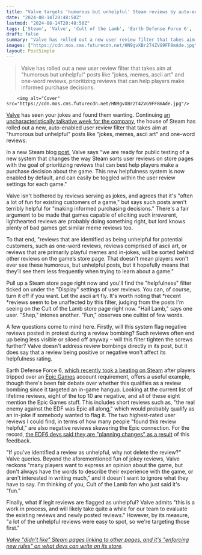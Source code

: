 ```yaml
---
title: "Valve targets 'humorous but unhelpful' Steam reviews by auto-enabling a new 'helpfulness' filter that pushes down 'jokes, memes, and ascii art'"
date: "2024-08-14T20:48:50Z"
lastmod: "2024-08-14T20:48:50Z"
tags: ['Steam', 'Valve', 'Cult of the Lamb', 'Earth Defense Force 6', 'Epic Games']
draft: false
summary: "Valve has rolled out a new user review filter that takes aim at 'humorous but unhelpful' posts like 'jokes, memes, ascii art' and one-word reviews, prioritizing reviews that can help players make informed purchase decisions."
images: ["https://cdn.mos.cms.futurecdn.net/HN9gvXBr2T4ZVG9FF8mAde.jpg"]
layout: PostSimple
---
```

> Valve has rolled out a new user review filter that takes aim at "humorous but unhelpful" posts like "jokes, memes, ascii art" and one-word reviews, prioritizing reviews that can help players make informed purchase decisions.


        <img alt="Cover" src="https://cdn.mos.cms.futurecdn.net/HN9gvXBr2T4ZVG9FF8mAde.jpg"/>
        
[Valve](https://www.gamesradar.com/tag/valve/) has seen your jokes and found them wanting. Continuing [<u>an uncharacteristically talkative week for the company</u>](https://www.gamesradar.com/platforms/pc-gaming/new-trending-free-steam-chart-stops-free-to-play-games-and-demos-from-spamming-other-lists-on-the-storefront/), the house of Steam has rolled out a new, auto-enabled user review filter that takes aim at "humorous but unhelpful" posts like "jokes, memes, ascii art" and one-word reviews. 

In a new Steam blog [<u>post</u>](https://store.steampowered.com/news/app/593110/view/4326355263805583415), Valve says "we are ready for public testing of a new system that changes the way Steam sorts user reviews on store pages with the goal of prioritizing reviews that can best help players make a purchase decision about the game. This new helpfulness system is now enabled by default, and can easily be toggled within the user review settings for each game." 

Valve isn't bothered by reviews serving as jokes, and agrees that it's "often a lot of fun for existing customers of a game," but says such posts aren't terribly helpful for "making informed purchasing decisions." There's a fair argument to be made that games capable of eliciting such irreverent, lighthearted reviews are probably doing something right, but lord knows plenty of bad games get similar meme reviews too. 

To that end, "reviews that are identified as being unhelpful for potential customers, such as one-word reviews, reviews comprised of ascii art, or reviews that are primarily playful memes and in-jokes, will be sorted behind other reviews on the game’s store page. That doesn't mean players won't ever see these humorous, but unhelpful posts, but it hopefully means that they’ll see them less frequently when trying to learn about a game."

Pull up a Steam store page right now and you'll find the "helpfulness" filter ticked on under the "Display" settings of user reviews. You can, of course, turn it off if you want. Let the ascii art fly. It's worth noting that *recent *reviews seem to be unaffected by this filter, judging from the posts I'm seeing on the Cult of the Lamb store page right now. "Hail Lamb," says one user. "Shep," intones another. "Fun," observes one cultist of few words. 



A few questions come to mind here. Firstly, will this system flag negative reviews posted in protest during a review bombing? Such reviews often end up being less visible or siloed off anyway – will this filter tighten the screws further? Valve doesn't address review bombings directly in its post, but it does say that a review being positive or negative won't affect its helpfulness rating. 

Earth Defense Force 6, [<u>which recently took a beating on Steam</u>](https://www.gamesradar.com/games/third-person-shooter/cult-classic-shooter-series-returns-to-steam-after-5-years-and-immediately-takes-a-piledriver-into-the-review-dumpster-over-epic-games-account-requirement/) after players tripped over an [Epic Games](https://www.gamesradar.com/tag/epic-games/) account requirement, offers a useful example, though there's been fair debate over whether this qualifies as a review bombing since it targeted an in-game hangup. Looking at the current list of lifetime reviews, eight of the top 10 are negative, and all of these eight mention the Epic Games stuff. This includes short reviews such as, "the real enemy against the EDF was Epic all along," which would probably qualify as an in-joke if somebody wanted to flag it. The two highest-rated user reviews I could find, in terms of how many people "found this review helpful," are also negative reviews skewering the Epic connection. For the record, [<u>the EDF6 devs said they are "planning changes" as a result</u>](https://www.gamesradar.com/games/third-person-shooter/after-steam-users-unleash-1456-negative-reviews-earth-defense-force-6-is-planning-changes-to-its-epic-account-requirement/) of this feedback.

"If you've identified a review as unhelpful, why not delete the review?" Valve queries. Beyond the aforementioned fun of jokey reviews, Valve reckons "many players want to express an opinion about the game, but don't always have the words to describe their experience with the game, or aren't interested in writing much," and it doesn't want to ignore what they have to say. I'm thinking of you, Cult of the Lamb fan who just said it's "fun." 

Finally, what if legit reviews are flagged as unhelpful? Valve admits "this is a work in process, and will likely take quite a while for our team to evaluate the existing reviews and newly posted reviews." However, by its measure, "a lot of the unhelpful reviews were easy to spot, so we're targeting those first." 

[<u><em>Valve "didn't like" Steam pages linking to other pages, and it's "enforcing new rules" on what devs can write on its store</em></u>](https://www.gamesradar.com/games/valve-didnt-like-steam-pages-linking-to-other-pages-and-its-enforcing-new-rules-on-what-devs-can-write-on-its-store/)*.*
        